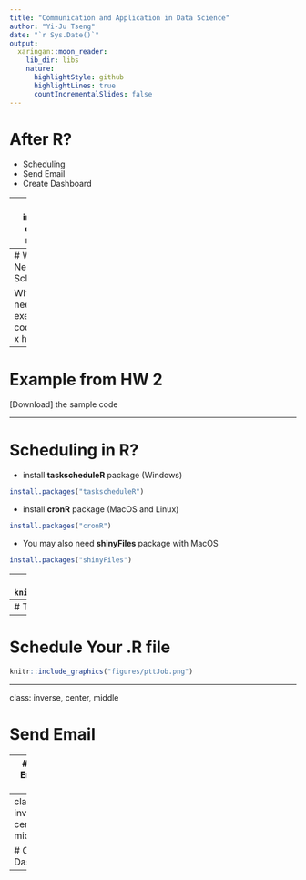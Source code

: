 ```yaml
---
title: "Communication and Application in Data Science"
author: "Yi-Ju Tseng"
date: "`r Sys.Date()`"
output:
  xaringan::moon_reader:
    lib_dir: libs
    nature:
      highlightStyle: github
      highlightLines: true
      countIncrementalSlides: false
---
```


# After R?

- Scheduling
- Send Email
- Create Dashboard



---
class: inverse, center, middle

# Scheduling

---
# When You Need Scheduling?

When you need to execute the code every x hours

---
# Example from HW 2

[Download] the sample code

---

# Scheduling in R?

- install **taskscheduleR** package (Windows)
```r
install.packages("taskscheduleR")
```

- install **cronR** package (MacOS and Linux)
```r
install.packages("cronR")
```
- You may also need **shinyFiles** package with MacOS
```r
install.packages("shinyFiles")
```


---
# Tools -> Addins 
```r
knitr::include_graphics("figures/addins.png")
```

---
# Tools -> Addins -> cronR or taskscheduleR
```r
knitr::include_graphics("figures/cron_request.png")
```

---
# Schedule Your .R file
```r
knitr::include_graphics("figures/pttJob.png")
```


---

class: inverse, center, middle

# Send Email

---
# Send Email in R?

- install **blastula** package [website](https://rstudio.github.io/blastula/)
```r
install.packages("blastula")
```
---
class: inverse, center, middle

# Create Dashboard

---
